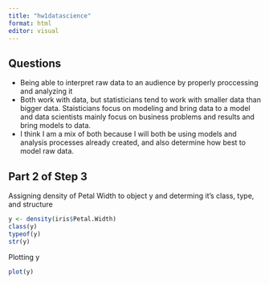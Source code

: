 ```yaml
---
title: "hw1datascience"
format: html
editor: visual
---
```


## Questions

-   Being able to interpret raw data to an audience by properly proccessing and analyzing it
-   Both work with data, but statisticians tend to work with smaller data than bigger data. Staisticians focus on modeling and bring data to a model and data scientists mainly focus on business problems and results and bring models to data.
-   I think I am a mix of both because I will both be using models and analysis processes already created, and also determine how best to model raw data.

## Part 2 of Step 3

Assigning density of Petal Width to object y and determing it's class, type, and structure

```r
y <- density(iris$Petal.Width)
class(y)
typeof(y)
str(y)
```

Plotting y

```r
plot(y)
```
